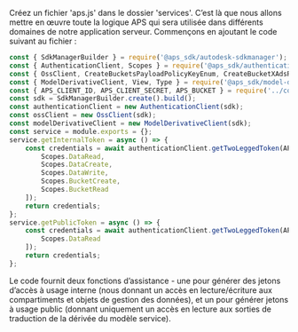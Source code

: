 Créez un fichier 'aps.js' dans le dossier 'services'. C’est là que nous allons mettre en œuvre
toute la logique APS qui sera utilisée dans différents domaines de notre application serveur. Commençons
en ajoutant le code suivant au fichier :

```js title="services/aps.js"
const { SdkManagerBuilder } = require('@aps_sdk/autodesk-sdkmanager');
const { AuthenticationClient, Scopes } = require('@aps_sdk/authentication');
const { OssClient, CreateBucketsPayloadPolicyKeyEnum, CreateBucketXAdsRegionEnum } = require('@aps_sdk/oss');
const { ModelDerivativeClient, View, Type } = require('@aps_sdk/model-derivative');
const { APS_CLIENT_ID, APS_CLIENT_SECRET, APS_BUCKET } = require('../config.js');
const sdk = SdkManagerBuilder.create().build();
const authenticationClient = new AuthenticationClient(sdk);
const ossClient = new OssClient(sdk);
const modelDerivativeClient = new ModelDerivativeClient(sdk);
const service = module.exports = {};
service.getInternalToken = async () => {
    const credentials = await authenticationClient.getTwoLeggedToken(APS_CLIENT_ID, APS_CLIENT_SECRET, [
        Scopes.DataRead,
        Scopes.DataCreate,
        Scopes.DataWrite,
        Scopes.BucketCreate,
        Scopes.BucketRead
    ]);
    return credentials;
};
service.getPublicToken = async () => {
    const credentials = await authenticationClient.getTwoLeggedToken(APS_CLIENT_ID, APS_CLIENT_SECRET, [
        Scopes.DataRead
    ]);
    return credentials;
};
```

Le code fournit deux fonctions d’assistance - une pour générer des jetons d’accès à usage interne
(nous donnant un accès en lecture/écriture aux compartiments et objets de gestion des données), et un pour générer
jetons à usage public (donnant uniquement un accès en lecture aux sorties de traduction de la dérivée du modèle
service).